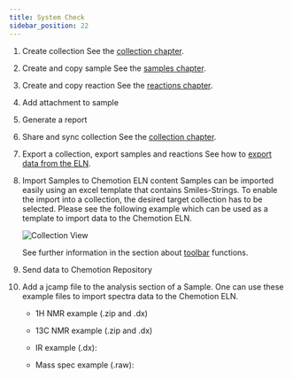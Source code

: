 ```yaml
---
title: System Check
sidebar_position: 22
---
```



1.  Create collection
    See the [collection chapter](../ui/collections#sorting-and-organizing).

2.  Create and copy sample
    See the [samples chapter](../ui/elements/samples#generation).

3.  Create and copy reaction
    See the [reactions chapter](../ui/elements/reactions#generation).

4.  Add attachment to sample

5.  Generate a report

6.  Share and sync collection
    See the [collection chapter](../ui/collections#shared-collections).

7.  Export a collection, export samples and reactions
    See how to [export data from the ELN](../ui/toolbar#exporting-data).

8.  Import Samples to Chemotion ELN content
    Samples can be imported easily using an excel template that contains Smiles-Strings. To enable the import into a collection, the desired target collection has to be selected.
    Please see the following example which can be used as a template to import data to the Chemotion ELN.

    <p>
      <DownloadBtn
        files={["/files/template_sample_import.xlsx"]}
        text={"Download XLSX Template here "}
      />
    </p>

    ![Collection View](/img/import_samples.gif)

    See further information in the section about [toolbar](../ui/toolbar) functions.

9.  Send data to Chemotion Repository

10. Add a jcamp file to the analysis section of a Sample. One can use these example files to import spectra data to the Chemotion ELN.

    - 1H NMR example (.zip and .dx)
      <p>
        <DownloadBtn
          files={["/files/SVS-957 F1_10.zip"]}
          text={"Download zip file"}
        />
        <DownloadBtn
          files={["/files/SVS-957 F1_10.dx"]}
          text={"Download dx file"}
        />
      </p>
    - 13C NMR example (.zip and .dx)
      <p>
        <DownloadBtn
          files={["/files/SVS-969F1_12.zip"]}
          text={"Download zip file"}
        />
        <DownloadBtn
          files={["/files/SVS-969F1_12.dx"]}
          text={"Download dx file"}
        />
      </p>
    - IR example (.dx):
      <p>
        <DownloadBtn
          files={["/files/SVS-969F1 (1).dx"]}
          text={"Download dx file"}
        />
      </p>
    - Mass spec example (.raw):
      <p>
        <DownloadBtn
          files={["/files/svs-969f1 (1).RAW"]}
          text={"Download RAW file"}
        />
        <DownloadBtn
          files={["/files/svs-969f1.edit.jdx"]}
          text={"Download dx file"}
        />
      </p>
